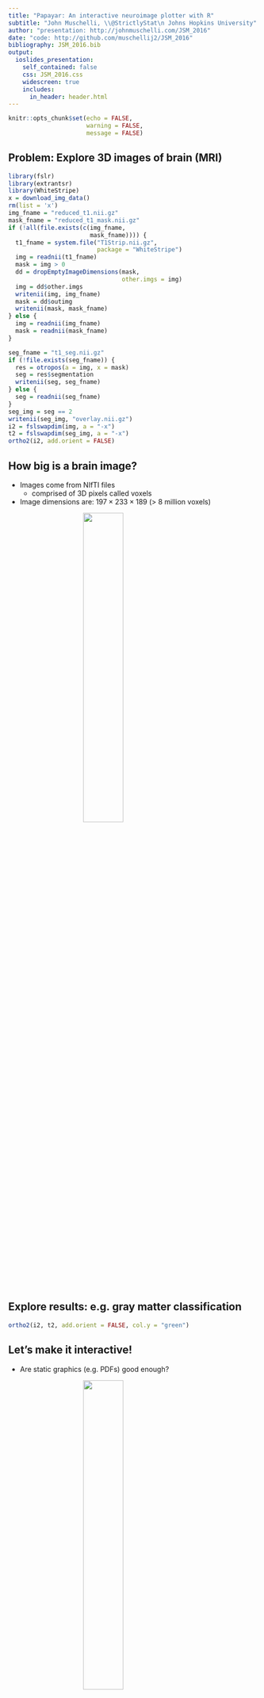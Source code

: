 ```yaml
---
title: "Papayar: An interactive neuroimage plotter with R"
subtitle: "John Muschelli, \\@StrictlyStat\n Johns Hopkins University"
author: "presentation: http://johnmuschelli.com/JSM_2016"
date: "code: http://github.com/muschellij2/JSM_2016"
bibliography: JSM_2016.bib
output:
  ioslides_presentation:
    self_contained: false
    css: JSM_2016.css
    widescreen: true
    includes:
      in_header: header.html
---
```


```r
knitr::opts_chunk$set(echo = FALSE, 
                      warning = FALSE, 
                      message = FALSE)
```

## Problem: Explore 3D images of brain (MRI)

```r
library(fslr)
library(extrantsr)
library(WhiteStripe)
x = download_img_data()
rm(list = 'x')
img_fname = "reduced_t1.nii.gz"
mask_fname = "reduced_t1_mask.nii.gz"
if (!all(file.exists(c(img_fname,
                       mask_fname)))) {
  t1_fname = system.file("T1Strip.nii.gz", 
                         package = "WhiteStripe")
  img = readnii(t1_fname)
  mask = img > 0
  dd = dropEmptyImageDimensions(mask, 
                                other.imgs = img)
  img = dd$other.imgs
  writenii(img, img_fname)
  mask = dd$outimg
  writenii(mask, mask_fname)
} else {
  img = readnii(img_fname)
  mask = readnii(mask_fname)
}
```



```r
seg_fname = "t1_seg.nii.gz"
if (!file.exists(seg_fname)) {
  res = otropos(a = img, x = mask)
  seg = res$segmentation 
  writenii(seg, seg_fname)
} else {
  seg = readnii(seg_fname)
}
seg_img = seg == 2
writenii(seg_img, "overlay.nii.gz")
i2 = fslswapdim(img, a = "-x")
t2 = fslswapdim(seg_img, a = "-x")
ortho2(i2, add.orient = FALSE)
```


## How big is a brain image?

- Images come from NIfTI files
    - comprised of 3D pixels called voxels
- Image dimensions are: $197\times233\times189$ (> 8 million voxels)

<img src="images/movie_final.gif" style="width: 40%; display: block; margin: auto;">
    
    

## Explore results: e.g. gray matter classification

```r
ortho2(i2, t2, add.orient = FALSE, col.y = "green")
```

## Let's make it interactive!

- Are static graphics (e.g. PDFs) good enough?

<img src="images/philosoraptor.jpeg" style="width: 40%; display: block; margin: auto;">

<p style="font-size: 10pt">image from [http://cheezburger.com](http://cheezburger.com)</p>

## Let's make it interactive!

- Are static graphics (e.g. PDFs/GIFs) good enough?

- What step in the analysis does it come in? For me:
    - exploratory - looking at results of image processing
      - Asking: "Is this step working?"
      
<img src="images/not_right.gif" style="width: 40%; display: block; margin: auto;">

<p style="font-size: 10pt">http://www.natashaboyd.com/uploads/1/5/5/3/15536518/5572229_orig.gif</p>

## Let's make it interactive!

- Are static graphics (e.g. PDFs/GIFs) good enough?

- What step in the analysis does it come in? For me:
    - confirmatory - check model predictions
    - "That looks like gray matter to me"
      
<img src="images/looks_good.gif" style="width: 40%; display: block; margin: auto;">

<p style="font-size: 10pt">http://media.tumblr.com/tumblr_lnlszpEQo21qd8tfx.gif</p>


## But other (standalone) programs can do this!

Also known as "I can do that in X already" 

<img src="images/stacked.png" style="width: 70%; display: block; margin: auto;">

## Some (of my) principles of interactivity

<div style='font-size: 22pt;'>

1. Should be scriptable to get the interactive **graphic**
    - still hard to script/reproduce the **interaction**
    
2. Within the analysis workflow
    - Others are just standalone viewers
    - Relies on fewer systems/dependencies

3. Easy to navigate for the user

</div>

<img src="images/Rlogo.png" style="width: 15%; display: block; margin: auto;">



## First attempt: Use manipulate package

<div style='font-size: 26pt;'>

The `manipulate` package [@manipulate] from RStudio can add interactivity:

</div>

```r
library(manipulate)
iplot = function(img, plane = c("axial", 
                                "coronal", "sagittal"), 
                 useRaster = TRUE, ...){
  ## pick the plane
  plane = match.arg(plane, c("axial", 
                             "coronal", "sagittal"))
  # Get the max number of slices in that plane for the slider
  ns=  switch(plane,
              "axial"=dim(img)[3],
              "coronal"=dim(img)[2],
              "sagittal"=dim(img)[1])
  ## run the manipulate command
  manipulate({
    image(img, z = z, plot.type= "single",
          plane = plane, 
          useRaster =useRaster, ...)
    # this will return mouse clicks (future experimental work)
    pos <- manipulatorMouseClick()
    if (!is.null(pos)) {
      print(pos)
    }
  },
  ## make the slider
  z = slider(1, ns, step=1, initial = ceiling(ns/2))
  )
}
```

<img src="images/manipulate.gif" style="width: 90%; display: block; margin: auto;">

## First attempt: Use manipulate package

<div style='font-size: 26pt;'>

The `manipulate` package [@manipulate] from RStudio can add interactivity, BUT:

- Images rendering was `slow`
    - due to the R plotting and viewer interaction
- Only works with <img src="images/blue-250.png" style="width: 15%; display: inline; margin: auto;">
- Can't embed output in a document

</div>

## Second attempt: set of PDFs or GIFs!

<div style='font-size: 20pt;'>

The `animation` package [@animation1, @animation2] can make GIFs:

<img src="images/slice_movie.gif" style="width: 15%; display: block; margin: auto;">

</div>

<div id="wrap">
<div id="left_col" style='font-size: 20pt;'>

Pros:    

- Plotting with standard functions
    - Can be **embedded** into an html easily
</div>

<div id="right_col">

Cons: 

- Not really "interactive"
    - less choice on user's end
    - no other views

</div> 




```r
library(msseg)
library(scales)
outname = "images/slice_movie.gif"
# if (!file.exists(outname)) {
    nz = nsli(i2)
    # n_slices = nz
    n_slices = 30
    probs = seq(1/(n_slices * 2), 
                1 - 1/(n_slices * 2), 
                length.out = n_slices)
    slices = round(quantile(seq(nz), probs = probs))
    slices = unique(slices)
    
    t3 = t2
    t3[t2 == 0] = NA
    t3 = cal_img(t3)
    tstub = tempfile()
    tfile = paste0(tstub, "_%04d.png")
    png(tfile, 
        res = 300, 
        height = 7, 
        width = 7,
        units = "in",
        type = "cairo")
    for (slice in slices) {
      oro.nifti::overlay(x = i2, y = t3, 
              z = slice,
              col.y = alpha("green", 0.5),
              plot.type = "single")
    }
    dev.off()
    png_converter(
      paste0(tstub, "*.png"),
      extra.opts = "-density 300",
      interval = 0.25,
      outname)
# }
```

## Papaya JavaScript library

https://github.com/rii-mango/Papaya

"A pure JavaScript medical research image viewer."

- From makers of Mango (Multi-image Analysis GUI, UT Health Science)




## papayar R package, port of Papaya 

```r
library(papayar); papaya(image)
```

<div style="width:70%; height:55%; display: block; margin: auto;">
```r
library(papayar)
x = papaya_div()
cat(x)
```
</div>

## Is it an htmlwidget!? 

<p style="font-size: 140pt; vertical-align: middle; text-align: left;">No</p>


## Is it an htmlwidget!?

<p style="font-size: 140pt; vertical-align: middle; text-align: left;">Not yet.</p>


## Lessons learned

<div style='font-size: 26pt;'>

- Borrow (heavily) other people's stuff
- htmlwidgets framework is great
    - some JS libraries have odd rules
- Porting to R can help the community
    - need some non-R knowledge, usually JavaScript
    - not always so straightforward
    - Functionality at the whim of the JS maintainer

    
</div>

## Bibliography
